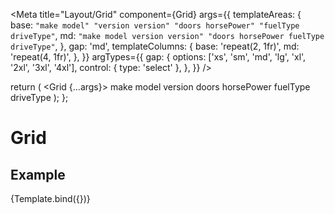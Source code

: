 

<Meta
  title="Layout/Grid"
  component={Grid}
  args={{
    templateAreas: {
      base: `
        "make model"
        "version version"
        "doors horsePower"
        "fuelType driveType"
      `,
      md: `
        "make model version version"
        "doors horsePower fuelType driveType"
      `,
    },
    gap: 'md',
    templateColumns: {
      base: 'repeat(2, 1fr)',
      md: 'repeat(4, 1fr)',
    },
  }}
  argTypes={{
    gap: {
      options: ['xs', 'sm', 'md', 'lg', 'xl', '2xl', '3xl', '4xl'],
      control: { type: 'select' },
    },
  }}
/>

  return (
    <Grid {...args}>
      <GridItem area="make">
        <Box border="1px solid purple" padding="md">
          make
        </Box>
      </GridItem>
      <GridItem area="model">
        <Box border="1px solid purple" padding="md">
          model
        </Box>
      </GridItem>
      <GridItem area="version">
        <Box border="1px solid purple" padding="md">
          version
        </Box>
      </GridItem>
      <GridItem area="doors">
        <Box border="1px solid purple" padding="md">
          doors
        </Box>
      </GridItem>
      <GridItem area="horsePower">
        <Box border="1px solid purple" padding="md">
          horsePower
        </Box>
      </GridItem>
      <GridItem area="fuelType">
        <Box border="1px solid purple" padding="md">
          fuelType
        </Box>
      </GridItem>
      <GridItem area="driveType">
        <Box border="1px solid purple" padding="md">
          driveType
        </Box>
      </GridItem>
    </Grid>
  );
};

# Grid

## Example

<Canvas>
  <Story name="Grid">{Template.bind({})}</Story>
</Canvas>

<ArgsTable story="Grid" />
